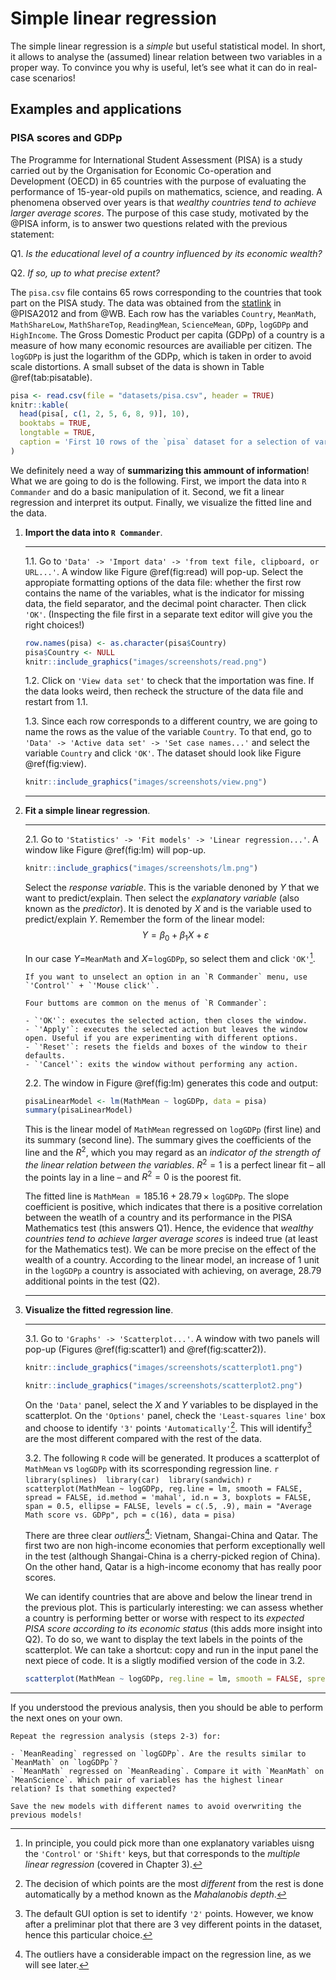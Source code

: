 # Simple linear regression {#simp}

The simple linear regression is a *simple* but useful statistical model. In short, it allows to analyse the (assumed) linear relation between two variables in a proper way. To convince you why is useful, let's see what it can do in real-case scenarios!

## Examples and applications

### PISA scores and GDPp

The Programme for International Student Assessment (PISA) is a study carried out by the Organisation for Economic Co-operation and Development (OECD) in 65 countries with the purpose of evaluating the performance of 15-year-old pupils on mathematics, science, and reading. A phenomena observed over years is that *wealthy countries tend to achieve larger average scores*. The purpose of this case study, motivated by the @PISA inform, is to answer two questions related with the previous statement:

Q1. *Is the educational level of a country influenced by its economic wealth?*

Q2. *If so, up to what precise extent?*

The `pisa.csv` file contains 65 rows corresponding to the countries that took part on the PISA study. The data was obtained from the [statlink](http://dx.doi.org/10.1787/888932937035) in @PISA2012 and from @WB. Each row has the variables `Country`, `MeanMath`, `MathShareLow`, `MathShareTop`, `ReadingMean`, `ScienceMean`, `GDPp`, `logGDPp` and `HighIncome`. The Gross Domestic Product per capita (GDPp) of a country is a measure of how many economic resources are availiable per citizen. The `logGDPp` is just the logarithm of the GDPp, which is taken in order to avoid scale distortions. A small subset of the data is shown in Table \@ref(tab:pisatable). 

```r
pisa <- read.csv(file = "datasets/pisa.csv", header = TRUE)
knitr::kable(
  head(pisa[, c(1, 2, 5, 6, 8, 9)], 10),
  booktabs = TRUE,
  longtable = TRUE,
  caption = 'First 10 rows of the `pisa` dataset for a selection of variables. Note the `NA` (*Not Available*) in Chinese Taipei (or Taiwan).'
)
```

We definitely need a way of **summarizing this ammount of information**! What we are going to do is the following. First, we import the data into `R Commander` and do a basic manipulation of it. Second, we fit a linear regression and interpret its output. Finally, we visualize the fitted line and the data.

1. **Import the data into `R Commander`**.

    ***

    1.1. Go to `'Data' -> 'Import data' -> 'from text file, clipboard, or URL...'`. A window like Figure \@ref(fig:read) will pop-up. Select the appropiate formatting options of the data file: whether the first row contains the name of the variables, what is the indicator for missing data, the field separator, and the decimal point character. Then click `'OK'`. (Inspecting the file first in a separate text editor will give you the right choices!) 
    
    ```r
    row.names(pisa) <- as.character(pisa$Country)
    pisa$Country <- NULL
    knitr::include_graphics("images/screenshots/read.png")
    ```

    1.2. Click on `'View data set'` to check that the importation was fine. If the data looks weird, then recheck the structure of the data file and restart from 1.1. 
    
    1.3. Since each row corresponds to a different country, we are going to name the rows as the value of the variable `Country`. To that end, go to `'Data' -> 'Active data set' -> 'Set case names...'` and select the variable `Country` and click `'OK'`. The dataset should look like Figure \@ref(fig:view).

    ```r
    knitr::include_graphics("images/screenshots/view.png")
    ```
    
    ***

2. **Fit a simple linear regression**.

    ***

    2.1. Go to `'Statistics' -> 'Fit models' -> 'Linear regression...'`. A window like Figure \@ref(fig:lm) will pop-up. 
    
    ```r
    knitr::include_graphics("images/screenshots/lm.png")
    ```
    
    Select the *response variable*. This is the variable denoned by $Y$ that we want to predict/explain. Then select the *explanatory variable* (also known as the *predictor*). It is denoted by $X$ and is the variable used to predict/explain $Y$. Remember the form of the linear model:
    $$
    Y=\beta_0+\beta_1X+\varepsilon
    $$
    
    In our case $Y=$`MeanMath` and  $X=$`logGDPp`, so select them and click `'OK'`^[In principle, you could pick more than one explanatory variables uisng the `'Control'` or `'Shift'` keys, but that corresponds to the *multiple linear regression* (covered in Chapter 3).]. 

    ```block
    If you want to unselect an option in an `R Commander` menu, use `'Control'` + `'Mouse click'`.
    ```
    
    ```block
    Four buttoms are common on the menus of `R Commander`:
    
    - `'OK'`: executes the selected action, then closes the window.
    - `'Apply'`: executes the selected action but leaves the window open. Useful if you are experimenting with different options.
    - `'Reset'`: resets the fields and boxes of the window to their defaults.
    - `'Cancel'`: exits the window without performing any action.
    ```
    
    2.2. The window in Figure \@ref(fig:lm) generates this code and output:
    
    ```r
    pisaLinearModel <- lm(MathMean ~ logGDPp, data = pisa)
    summary(pisaLinearModel)
    ```

    This is the linear model of `MathMean` regressed on `logGDPp` (first line) and its summary (second line). The summary gives the coefficients of the line and the $R^2$, which you may regard as an *indicator of the strength of the linear relation between the variables*. $R^2=1$ is a perfect linear fit -- all the points lay in a line -- and $R^2=0$ is the poorest fit.
    
    The fitted line is `MathMean` $= 185.16 + 28.79\,\times$ `logGDPp`. The slope coefficient is positive, which indicates that there is a positive correlation between the weatlh of a country and its performance in the PISA Mathematics test (this answers Q1). Hence, the evidence that *wealthy countries tend to achieve larger average scores* is indeed true (at least for the Mathematics test). We can be more precise on the effect of the wealth of a country. According to the linear model, an increase of 1 unit in the `logGDPp` a country is associated with achieving, on average, 28.79 additional points in the test (Q2).
    
    ***

3. **Visualize the fitted regression line**.

    ***

    3.1. Go to `'Graphs' -> 'Scatterplot...'`. A window with two panels will pop-up (Figures \@ref(fig:scatter1) and \@ref(fig:scatter2)).
    
    ```r
    knitr::include_graphics("images/screenshots/scatterplot1.png")
    ```
    ```r
    knitr::include_graphics("images/screenshots/scatterplot2.png")
    ```

    On the `'Data'` panel, select the $X$ and $Y$ variables to be displayed in the scatterplot. On the `
'Options'` panel, check the `'Least-squares line'` box and choose to identify `'3'` points `'Automatically'`^[The decision of which points are the most *different* from the rest is done automatically by a method known as the *Mahalanobis depth*.]. This will identify^[The default GUI option is set to identify `'2'` points. However, we know after a preliminar plot that there are 3 vey different points in the dataset, hence this particular choice.] are the most different compared with the rest of the data.

    3.2. The following `R` code will be generated. It produces a scatterplot of `MathMean` vs `logGDPp` with its scorresponding regression line.
    ```r
    library(splines)
    library(car)
    library(sandwich)
    ```
    ```r
    scatterplot(MathMean ~ logGDPp, reg.line = lm, smooth = FALSE, spread = FALSE, id.method = 'mahal', id.n = 3, boxplots = FALSE, span = 0.5, ellipse = FALSE, levels = c(.5, .9), main = "Average Math score vs. GDPp", pch = c(16), data = pisa)
    ```
    
    There are three clear *outliers*^[The outliers have a considerable impact on the regression line, as we will see later.]: Vietnam, Shangai-China and Qatar. The first two are non high-income economies that perform exceptionally well in the test (although Shangai-China is a cherry-picked region of China). On the other hand, Qatar is a high-income economy that has really poor scores.

    We can identify countries that are above and below the linear trend in the previous plot. This is particularly interesting: we can assess whether a country is performing better or worse with respect to its *expected PISA score according to its economic status* (this adds more insight into Q2). To do so, we want to display the text labels in the points of the scatterplot. We can take a shortcut: copy and run in the input panel the next piece of code. It is a sligtly modified version of the code in 3.2.

    ```r
    scatterplot(MathMean ~ logGDPp, reg.line = lm, smooth = FALSE, spread = FALSE, id.method = 'mahal', id.n = 65, id.cex = 0.75, boxplots = FALSE, span = 0.5, ellipse = FALSE, levels = c(.5, .9), main = "Average Math score vs. GDPp", pch = c(16), cex = 0.75, data = pisa)
    ```

  ***

If you understood the previous analysis, then you should be able to perform the next ones on your own.

```block
Repeat the regression analysis (steps 2-3) for:

- `MeanReading` regressed on `logGDPp`. Are the results similar to `MeanMath` on `logGDPp`?
- `MeanMath` regressed on `MeanReading`. Compare it with `MeanMath` on `MeanScience`. Which pair of variables has the highest linear relation? Is that something expected?

Save the new models with different names to avoid overwriting the previous models!
```

